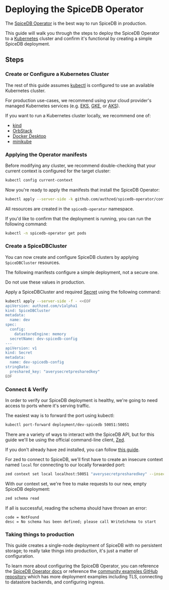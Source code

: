 
# Deploying the SpiceDB Operator

The [SpiceDB Operator] is the best way to run SpiceDB in production.

This guide will walk you through the steps to deploy the SpiceDB Operator to a [Kubernetes] cluster and confirm it's functional by creating a simple SpiceDB deployment.

[SpiceDB Operator]: ../ops/operator
[Kubernetes]: https://kubernetes.io

## Steps

<Steps>

### Create or Configure a Kubernetes Cluster

The rest of this guide assumes [kubectl] is configured to use an available Kubernetes cluster.

For production use-cases, we recommend using your cloud provider's managed Kubernetes services (e.g. [EKS], [GKE], or [AKS]).

If you want to run a Kubernetes cluster locally, we recommend one of:

- [kind](https://kind.sigs.k8s.io)
- [OrbStack](https://orbstack.dev)
- [Docker Desktop](https://www.docker.com/products/docker-desktop/)
- [minikube](https://minikube.sigs.k8s.io)

[kubectl]: https://kubernetes.io/docs/tasks/tools/#kubectl
[EKS]: https://docs.aws.amazon.com/eks/latest/userguide/what-is-eks.html
[GKE]: https://cloud.google.com/kubernetes-engine/
[AKS]: https://learn.microsoft.com/en-us/azure/aks/

### Applying the Operator manifests

Before modifying any cluster, we recommend double-checking that your current context is configured for the target cluster:

```sh
kubectl config current-context
```

Now you're ready to apply the manifests that install the SpiceDB Operator:

```sh
kubectl apply --server-side -k github.com/authzed/spicedb-operator/config
```

All resources are created in the `spicedb-operator` namespace.

If you'd like to confirm that the deployment is running, you can run the following command:

```sh
kubectl -n spicedb-operator get pods
```

### Create a SpiceDBCluster

You can now create and configure SpiceDB clusters by applying `SpiceDBCluster` resources.

<Callout type="warning">
  The following manifests configure a simple deployment, not a secure one.

  Do not use these values in production.
</Callout>

Apply a SpiceDBCluster and required [Secret] using the following command:

```sh
kubectl apply --server-side -f - <<EOF
apiVersion: authzed.com/v1alpha1
kind: SpiceDBCluster
metadata:
  name: dev
spec:
  config:
    datastoreEngine: memory
  secretName: dev-spicedb-config
---
apiVersion: v1
kind: Secret
metadata:
  name: dev-spicedb-config
stringData:
  preshared_key: "averysecretpresharedkey"
EOF
```

[secret]: https://kubernetes.io/docs/concepts/configuration/secret/

### Connect & Verify

In order to verify our SpiceDB deployment is healthy, we're going to need access to ports where it's serving traffic.

The easiest way is to forward the port using kubectl:

```sh
kubectl port-forward deployment/dev-spicedb 50051:50051
```

There are a variety of ways to interact with the SpiceDB API, but for this guide we'll be using the official command-line client, [Zed].

If you don't already have zed installed, you can follow [this guide][install-zed].

For zed to connect to SpiceDB, we'll first have to create an insecure context named `local` for connecting to our locally forwarded port:

```sh
zed context set local localhost:50051 "averysecretpresharedkey" --insecure
```

With our context set, we're free to make requests to our new, empty SpiceDB deployment:

```sh
zed schema read
```

If all is successful, reading the schema should have thrown an error:

```
code = NotFound
desc = No schema has been defined; please call WriteSchema to start
```

[zed]: https://github.com/authzed/zed
[install-zed]: /spicedb/getting-started/installing-zed

### Taking things to production

This guide creates a single-node deployment of SpiceDB with no persistent storage; to really take things into production, it's just a matter of configuration.

To learn more about configuring the SpiceDB Operator, you can reference the [SpiceDB Operator docs][SpiceDB Operator] or reference the [community examples GitHub repository][examples] which has more deployment examples including TLS, connecting to datastore backends, and configuring ingress.

[examples]: https://github.com/authzed/examples

</Steps>
